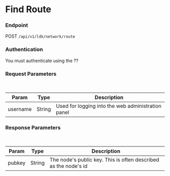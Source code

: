 # Find Route



### Endpoint

POST `/api/v1/ldk/network/route`

### Authentication

You must authenticate using the ??


### Request Parameters

<br/>

| Param | Type | Description |
| ----- | ---- | ----------- |
| username | String | Used for logging into the web administration panel |


### Response Parameters

<br />

| Param | Type | Description |
| ----- | ---- | ----------- |
| pubkey | String | The node's public key.  This is often described as the node's id |

